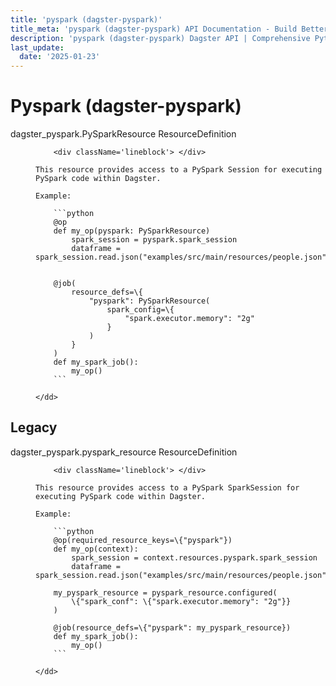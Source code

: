```yaml
---
title: 'pyspark (dagster-pyspark)'
title_meta: 'pyspark (dagster-pyspark) API Documentation - Build Better Data Pipelines | Python Reference Documentation for Dagster'
description: 'pyspark (dagster-pyspark) Dagster API | Comprehensive Python API documentation for Dagster, the data orchestration platform. Learn how to build, test, and maintain data pipelines with our detailed guides and examples.'
last_update:
  date: '2025-01-23'
---
```


<div class="section" id="pyspark-dagster-pyspark">


# Pyspark (dagster-pyspark)

<dl>
    <dt><Link id='dagster_pyspark.PySparkResource'>dagster_pyspark.PySparkResource ResourceDefinition</Link></dt>
    <dd>

        <div className='lineblock'> </div>

    This resource provides access to a PySpark Session for executing PySpark code within Dagster.

    Example:

        ```python
        @op
        def my_op(pyspark: PySparkResource)
            spark_session = pyspark.spark_session
            dataframe = spark_session.read.json("examples/src/main/resources/people.json")


        @job(
            resource_defs=\{
                "pyspark": PySparkResource(
                    spark_config=\{
                        "spark.executor.memory": "2g"
                    }
                )
            }
        )
        def my_spark_job():
            my_op()
        ```

    </dd>

</dl>
<div class="section" id="legacy">

## Legacy

<dl>
    <dt><Link id='dagster_pyspark.pyspark_resource'>dagster_pyspark.pyspark_resource ResourceDefinition</Link></dt>
    <dd>

        <div className='lineblock'> </div>

    This resource provides access to a PySpark SparkSession for executing PySpark code within Dagster.

    Example:

        ```python
        @op(required_resource_keys=\{"pyspark"})
        def my_op(context):
            spark_session = context.resources.pyspark.spark_session
            dataframe = spark_session.read.json("examples/src/main/resources/people.json")

        my_pyspark_resource = pyspark_resource.configured(
            \{"spark_conf": \{"spark.executor.memory": "2g"}}
        )

        @job(resource_defs=\{"pyspark": my_pyspark_resource})
        def my_spark_job():
            my_op()
        ```

    </dd>

</dl>
</div></div>
